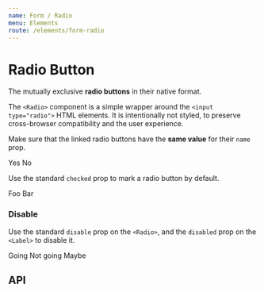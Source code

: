 ```yaml
---
name: Form / Radio
menu: Elements
route: /elements/form-radio
---
```




# Radio Button

The mutually exclusive **radio buttons** in their native format.

The `<Radio>` component is a simple wrapper around the `<input type="radio">` HTML elements.
It is intentionally not styled, to preserve cross-browser compatibility and the user experience.

Make sure that the linked radio buttons have the **same value** for their `name` prop.

<Playground>
  <Control>
    <Label>
      <Radio name="answer" /> Yes
    </Label>
    <Label>
      <Radio name="answer" /> No
    </Label>
  </Control>
</Playground>

Use the standard `checked` prop to mark a radio button by default.

<Playground>
  <Control>
    <Label>
      <Radio name="foobar" /> Foo
    </Label>
    <Label>
      <Radio name="foobar" checked /> Bar
    </Label>
  </Control>
</Playground>

### Disable

Use the standard `disable` prop on the `<Radio>`, and the `disabled` prop on the `<Label>` to disable it.

<Playground>
  <Control>
    <Label>
      <Radio name="rsvp" /> Going
    </Label>
    <Label>
      <Radio name="rsvp" /> Not going
    </Label>
    <Label disabled>
      <Radio name="rsvp" disabled /> Maybe
    </Label>
  </Control>
</Playground>

## API

<ForwardRefAsExoticComponentDoc
  component={Radio}
  docPath="/form/radio"
  name="Radio"
/>
